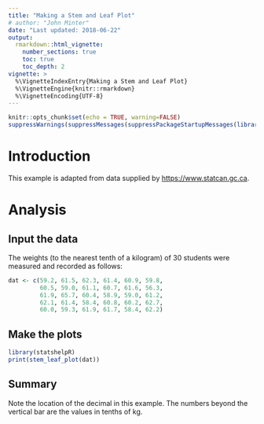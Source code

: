 ```yaml
---
title: "Making a Stem and Leaf Plot"
# author: "John Minter"
date: "Last updated: 2018-06-22"
output:
  rmarkdown::html_vignette:
    number_sections: true
    toc: true
    toc_depth: 2
vignette: >
  %\VignetteIndexEntry{Making a Stem and Leaf Plot}
  %\VignetteEngine{knitr::rmarkdown}
  %\VignetteEncoding{UTF-8}
---
```



```r
knitr::opts_chunk$set(echo = TRUE, warning=FALSE)
suppressWarnings(suppressMessages(suppressPackageStartupMessages(library(ggplot2))))
```
# Introduction

This example is adapted from data supplied by
[https://www.statcan.gc.ca](https://www.statcan.gc.ca/edu/power-pouvoir/ch8/5214816-eng.htm#a3).

# Analysis

## Input the data

The weights (to the nearest tenth of a kilogram) of 30 students were measured
and recorded as follows:

```r
dat <- c(59.2, 61.5, 62.3, 61.4, 60.9, 59.8,
         60.5, 59.0, 61.1, 60.7, 61.6, 56.3,
         61.9, 65.7, 60.4, 58.9, 59.0, 61.2,
         62.1, 61.4, 58.4, 60.8, 60.2, 62.7,
         60.0, 59.3, 61.9, 61.7, 58.4, 62.2)
```

## Make the plots

```r
library(statshelpR)
print(stem_leaf_plot(dat))
```

## Summary

Note the location of the decimal in this example. The numbers beyond
the vertical bar are the values in tenths of kg.
